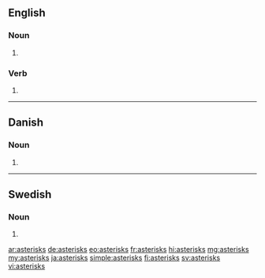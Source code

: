 ==English==

===Noun===
{{head|en|noun plural form}}

# {{plural of|asterisk|lang=en}}

===Verb===
{{head|en|verb form}}

# {{en-third-person singular of|asterisk}}

----

==Danish==

===Noun===
{{head|da|noun form|g=c}}

# {{genitive singular indefinite of|asterisk|lang=da}}

----

==Swedish==

===Noun===
{{head|sv|noun form}}

# {{sv-noun-form-indef-gen|asterisk}}

[[ar:asterisks]]
[[de:asterisks]]
[[eo:asterisks]]
[[fr:asterisks]]
[[hi:asterisks]]
[[mg:asterisks]]
[[my:asterisks]]
[[ja:asterisks]]
[[simple:asterisks]]
[[fi:asterisks]]
[[sv:asterisks]]
[[vi:asterisks]]